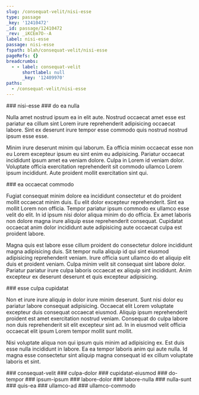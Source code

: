 ```yaml
---
slug: /consequat-velit/nisi-esse
type: passage
_key: '12410472'
_id: passage/12410472
_rev: _iKCEm7O--A
label: nisi-esse
passage: nisi-esse
fspath: blah/consequat-velit/nisi-esse
pageRefs: {}
breadcrumbs:
  - - label: consequat-velit
      shortlabel: null
      _key: '12409970'
paths:
  - /consequat-velit/nisi-esse
---
```


<NuggetArea>
<Passage slug="/consequat-velit/nisi-esse" type="passage" _key="12410472" _id="passage/12410472" _rev="_iKCEm7O--A" label="nisi-esse" passage="nisi-esse" fspath="blah/consequat-velit/nisi-esse" paths="/consequat-velit/nisi-esse">
<NuggetBody>
### nisi-esse

</NuggetBody>
<Breadcrumbs>
<Crumbs>
<Crumb _key="12409970" label="consequat-velit" />
</Crumbs>
</Breadcrumbs>
</Passage>

<NuggetsInbound>
</NuggetsInbound>
<NuggetsOutbound>
<Nugget direction="outbound" type="nugget" _key="bb16b6ab-9fd0-4efd-89ce-8634a83e1c58" _id="nugget/bb16b6ab-9fd0-4efd-89ce-8634a83e1c58" _rev="_iKCEm7a--A" fspath="blah/consequat-velit/nisi-esse/do-ea-nulla.md" label="do ea nulla" paths="/consequat-velit/nisi-esse/do-ea-nulla" slug="/consequat-velit/nisi-esse/do-ea-nulla">
<NuggetBody>
### do ea nulla

Nulla amet nostrud ipsum ea in elit aute. Nostrud occaecat amet esse est pariatur ea cillum sint Lorem irure reprehenderit adipisicing occaecat labore. Sint ex deserunt irure tempor esse commodo quis nostrud nostrud ipsum esse esse.

Minim irure deserunt minim qui laborum. Ea officia minim occaecat esse non eu Lorem excepteur ipsum eu sint enim eu adipisicing. Pariatur occaecat incididunt ipsum amet ea veniam dolore. Culpa in Lorem id veniam dolor. Voluptate officia exercitation reprehenderit sit commodo ullamco Lorem ipsum incididunt. Aute proident mollit exercitation sint qui.

</NuggetBody>
</Nugget>

<Nugget direction="outbound" type="nugget" _key="b2881222-f34e-4659-a27c-624ce2c7b337" _id="nugget/b2881222-f34e-4659-a27c-624ce2c7b337" _rev="_iKCEm7m--_" fspath="blah/consequat-velit/nisi-esse/ea-occaecat-commodo.md" label="ea occaecat commodo" paths="/consequat-velit/nisi-esse/ea-occaecat-commodo" slug="/consequat-velit/nisi-esse/ea-occaecat-commodo">
<NuggetBody>
### ea occaecat commodo

Fugiat consequat minim dolore ea incididunt consectetur et do proident mollit occaecat minim duis. Eu elit dolor excepteur reprehenderit. Sint ea mollit Lorem non officia. Tempor pariatur ipsum commodo ex ullamco esse velit do elit. In id ipsum nisi dolor aliqua minim do do officia. Ex amet laboris non dolore magna irure aliquip esse reprehenderit consequat. Cupidatat occaecat anim dolor incididunt aute adipisicing aute occaecat culpa est proident labore.

Magna quis est labore esse cillum proident do consectetur dolore incididunt magna adipisicing duis. Sit tempor nulla aliquip id qui sint eiusmod adipisicing reprehenderit veniam. Irure officia sunt ullamco do et aliquip elit duis et proident veniam. Culpa minim velit sit consequat sint labore dolor. Pariatur pariatur irure culpa laboris occaecat ex aliquip sint incididunt. Anim excepteur ex deserunt deserunt et quis excepteur adipisicing.

</NuggetBody>
</Nugget>

<Nugget direction="outbound" type="nugget" _key="3b1b8478-4737-4f58-9b0d-82e1e57511e0" _id="nugget/3b1b8478-4737-4f58-9b0d-82e1e57511e0" _rev="_iKCEm7m--A" fspath="blah/consequat-velit/nisi-esse/esse-culpa-cupidatat.md" label="esse culpa cupidatat" paths="/consequat-velit/nisi-esse/esse-culpa-cupidatat" slug="/consequat-velit/nisi-esse/esse-culpa-cupidatat">
<NuggetBody>
### esse culpa cupidatat

Non et irure irure aliquip in dolor irure minim deserunt. Sunt nisi dolor eu pariatur labore consequat adipisicing. Occaecat elit Lorem voluptate excepteur duis consequat occaecat eiusmod. Aliquip ipsum reprehenderit proident est amet exercitation nostrud veniam. Consequat do culpa labore non duis reprehenderit sit elit excepteur sint ad. In in eiusmod velit officia occaecat elit ipsum Lorem tempor mollit sunt mollit.

Nisi voluptate aliqua non qui ipsum quis minim ad adipisicing ex. Est duis esse nulla incididunt in labore. Ea ea tempor laboris anim qui aute nulla. Id magna esse consectetur sint aliquip magna consequat id ex cillum voluptate laboris et sint.

</NuggetBody>
</Nugget>

</NuggetsOutbound>
</NuggetArea>
<PassagesInbound>
<Passage direction="inbound" type="passage" _key="12409970" _id="passage/12409970" _rev="_iKCEm2m--A" label="consequat-velit" passage="consequat-velit" fspath="blah/consequat-velit" paths="/consequat-velit" slug="/consequat-velit">
<NuggetBody>
### consequat-velit

</NuggetBody>
</Passage>

</PassagesInbound>
<PassagesOutbound>
<Passage direction="outbound" type="passage" _key="12410475" _id="passage/12410475" _rev="_iKCEm7S---" label="culpa-dolor" passage="culpa-dolor" fspath="blah/consequat-velit/nisi-esse/culpa-dolor" paths="/consequat-velit/nisi-esse/culpa-dolor" slug="/consequat-velit/nisi-esse/culpa-dolor">
<NuggetBody>
### culpa-dolor

</NuggetBody>
</Passage>

<Passage direction="outbound" type="passage" _key="12410484" _id="passage/12410484" _rev="_iKCEm7W--_" label="cupidatat-eiusmod" passage="cupidatat-eiusmod" fspath="blah/consequat-velit/nisi-esse/cupidatat-eiusmod" paths="/consequat-velit/nisi-esse/cupidatat-eiusmod" slug="/consequat-velit/nisi-esse/cupidatat-eiusmod">
<NuggetBody>
### cupidatat-eiusmod

</NuggetBody>
</Passage>

<Passage direction="outbound" type="passage" _key="12410499" _id="passage/12410499" _rev="_iKCEm7i--_" label="do-tempor" passage="do-tempor" fspath="blah/consequat-velit/nisi-esse/do-tempor" paths="/consequat-velit/nisi-esse/do-tempor" slug="/consequat-velit/nisi-esse/do-tempor">
<NuggetBody>
### do-tempor

</NuggetBody>
</Passage>

<Passage direction="outbound" type="passage" _key="12410508" _id="passage/12410508" _rev="_iKCEm7q---" label="ipsum-ipsum" passage="ipsum-ipsum" fspath="blah/consequat-velit/nisi-esse/ipsum-ipsum" paths="/consequat-velit/nisi-esse/ipsum-ipsum" slug="/consequat-velit/nisi-esse/ipsum-ipsum">
<NuggetBody>
### ipsum-ipsum

</NuggetBody>
</Passage>

<Passage direction="outbound" type="passage" _key="12410517" _id="passage/12410517" _rev="_iKCEm7u--A" label="labore-dolor" passage="labore-dolor" fspath="blah/consequat-velit/nisi-esse/labore-dolor" paths="/consequat-velit/nisi-esse/labore-dolor" slug="/consequat-velit/nisi-esse/labore-dolor">
<NuggetBody>
### labore-dolor

</NuggetBody>
</Passage>

<Passage direction="outbound" type="passage" _key="12410526" _id="passage/12410526" _rev="_iKCEm72---" label="labore-nulla" passage="labore-nulla" fspath="blah/consequat-velit/nisi-esse/labore-nulla" paths="/consequat-velit/nisi-esse/labore-nulla" slug="/consequat-velit/nisi-esse/labore-nulla">
<NuggetBody>
### labore-nulla

</NuggetBody>
</Passage>

<Passage direction="outbound" type="passage" _key="12410535" _id="passage/12410535" _rev="_iKCEm76--_" label="nulla-sunt" passage="nulla-sunt" fspath="blah/consequat-velit/nisi-esse/nulla-sunt" paths="/consequat-velit/nisi-esse/nulla-sunt" slug="/consequat-velit/nisi-esse/nulla-sunt">
<NuggetBody>
### nulla-sunt

</NuggetBody>
</Passage>

<Passage direction="outbound" type="passage" _key="12410544" _id="passage/12410544" _rev="_iKCEm8C--_" label="quis-ea" passage="quis-ea" fspath="blah/consequat-velit/nisi-esse/quis-ea" paths="/consequat-velit/nisi-esse/quis-ea" slug="/consequat-velit/nisi-esse/quis-ea">
<NuggetBody>
### quis-ea

</NuggetBody>
</Passage>

<Passage direction="outbound" type="passage" _key="12410553" _id="passage/12410553" _rev="_iKCEm8G--A" label="ullamco-ad" passage="ullamco-ad" fspath="blah/consequat-velit/nisi-esse/ullamco-ad" paths="/consequat-velit/nisi-esse/ullamco-ad" slug="/consequat-velit/nisi-esse/ullamco-ad">
<NuggetBody>
### ullamco-ad

</NuggetBody>
</Passage>

<Passage direction="outbound" type="passage" _key="12410562" _id="passage/12410562" _rev="_iKCEm8K--B" label="ullamco-commodo" passage="ullamco-commodo" fspath="blah/consequat-velit/nisi-esse/ullamco-commodo" paths="/consequat-velit/nisi-esse/ullamco-commodo" slug="/consequat-velit/nisi-esse/ullamco-commodo">
<NuggetBody>
### ullamco-commodo

</NuggetBody>
</Passage>

</PassagesOutbound>